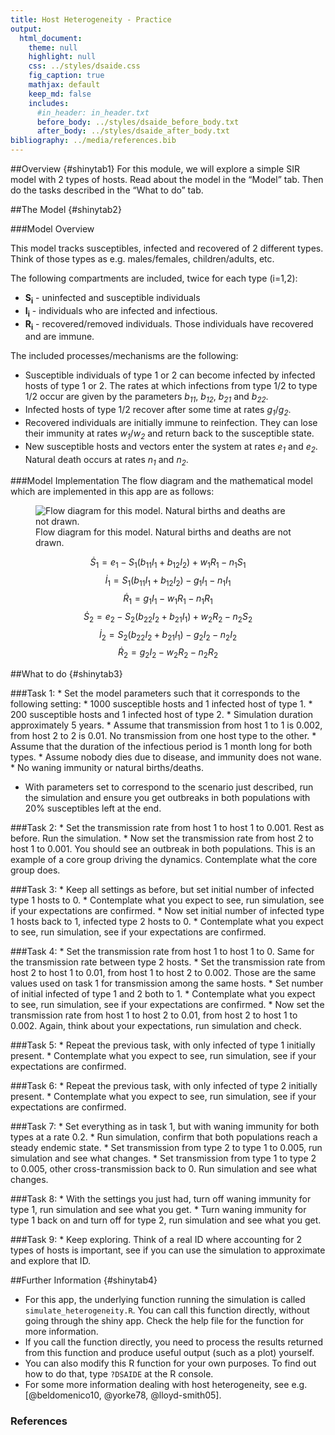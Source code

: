 ```yaml
---
title: Host Heterogeneity - Practice
output:
  html_document:
    theme: null
    highlight: null
    css: ../styles/dsaide.css
    fig_caption: true
    mathjax: default 
    keep_md: false
    includes:
      #in_header: in_header.txt
      before_body: ../styles/dsaide_before_body.txt
      after_body: ../styles/dsaide_after_body.txt 
bibliography: ../media/references.bib
---
```


##Overview {#shinytab1}
For this module, we will explore a simple SIR model with 2 types of hosts. Read about the model in the "Model" tab. Then do the tasks described in the "What to do" tab.

##The Model {#shinytab2}

###Model Overview

This model tracks susceptibles, infected and recovered of 2 different types. Think of those types as e.g. males/females, children/adults, etc. 

The following compartments are included, twice for each type (i=1,2):  

* **S~i~** - uninfected and susceptible individuals 
* **I~i~** - individuals who are infected and infectious.
* **R~i~** - recovered/removed individuals. Those individuals have recovered and are immune. 


The included processes/mechanisms are the following:

* Susceptible individuals of type 1 or 2 can become infected by infected hosts of type 1 or 2. The rates at which infections from type 1/2 to type 1/2 occur are given by the parameters _b~11~_, _b~12~_, _b~21~_ and _b~22~_. 
* Infected hosts of type 1/2 recover after some time at rates _g~1~_/_g~2~_. 
* Recovered individuals are initially immune to reinfection. They can lose their immunity at rates _w~1~_/_w~2~_ and return back to the susceptible state. 
* New susceptible hosts and vectors enter the system at rates _e~1~_ and _e~2~_. Natural death occurs at rates _n~1~_ and _n~2~_. 



###Model Implementation
The flow diagram and the mathematical model which are implemented in this app are as follows:

![Flow diagram for this model. Natural births and deaths are not drawn.](../media/heterogeneitymodel.png)

$$\dot S_1 = e_1 - S_1 (b_{11} I_1 + b_{12} I_2) + w_1 R_1 - n_1 S_1 $$ 
$$\dot I_1 =  S_1 (b_{11} I_1 + b_{12} I_2) - g_1 I_1 - n_1 I_1 $$ 
$$\dot R_1 = g_1 I_1 - w_1 R_1 - n_1 R_1$$
$$\dot S_2 = e_2 - S_2 (b_{22} I_2 + b_{21} I_1) + w_2 R_2 - n_2 S_2 $$ 
$$\dot I_2 =  S_2 (b_{22} I_2 + b_{21} I_1) - g_2 I_2 - n_2 I_2 $$ 
$$\dot R_2 = g_2 I_2 - w_2 R_2 - n_2 R_2$$




##What to do {#shinytab3}


###Task 1: 
* Set the model parameters such that it corresponds to the following setting: 
    * 1000 susceptible hosts and 1 infected host of type 1.
    * 200 susceptible hosts and 1 infected host of type 2.
    * Simulation duration approximately 5 years.
    * Assume that transmission from host 1 to 1 is 0.002, from host 2 to 2 is 0.01. No transmission from one host type to the other.
    * Assume that the duration of the infectious period is 1 month long for both types. 
    * Assume nobody dies due to disease, and immunity does not wane.
    * No waning immunity or natural births/deaths.
    
* With parameters set to correspond to the scenario just described, run the simulation and ensure you get outbreaks in both populations with 20% susceptibles left at the end.

###Task 2: 
* Set the transmission rate from host 1 to host 1 to 0.001. Rest as before. Run the simulation.
* Now set the transmission rate from host 2 to host 1 to 0.001. You should see an outbreak in both populations. This is an example of a core group driving the dynamics. Contemplate what the core group does.

###Task 3: 
* Keep all settings as before, but set initial number of infected type 1 hosts to 0. 
* Contemplate what you expect to see, run simulation, see if your expectations are confirmed.
* Now set initial number of infected type 1 hosts back to 1, infected type 2 hosts to 0. 
* Contemplate what you expect to see, run simulation, see if your expectations are confirmed.

###Task 4: 
* Set the transmission rate from host 1 to host 1 to 0. Same for the transmission rate between type 2 hosts. 
* Set the transmission rate  from host 2 to host 1 to 0.01, from host 1 to host 2 to 0.002. Those are the same values used on task 1 for transmission among the same hosts. 
* Set number of initial infected of type 1 and 2 both to 1.
* Contemplate what you expect to see, run simulation, see if your expectations are confirmed.
* Now set the transmission rate from host 1 to host 2 to 0.01, from host 2 to host 1 to 0.002. Again, think about your expectations, run simulation and check.

###Task 5: 
* Repeat the previous task, with only infected of type 1 initially present.
* Contemplate what you expect to see, run simulation, see if your expectations are confirmed.

###Task 6: 
* Repeat the previous task, with only infected of type 2 initially present.
* Contemplate what you expect to see, run simulation, see if your expectations are confirmed.

###Task 7: 
* Set everything as in task 1, but with waning immunity for both types at a rate 0.2.
* Run simulation, confirm that both populations reach a steady endemic state.
* Set transmission from type 2 to type 1 to 0.005, run simulation and see what changes.
* Set transmission from type 1 to type 2 to 0.005, other cross-transmission back to 0. Run simulation and see what changes.

###Task 8: 
* With the settings you just had, turn off waning immunity for type 1, run simulation and see what you get.
* Turn waning immunity for type 1 back on and turn off for type 2, run simulation and see what you get.

###Task 9: 
* Keep exploring. Think of a real ID where accounting for 2 types of hosts is important, see if you can use the simulation to approximate and explore that ID.

  


##Further Information {#shinytab4}

* For this app, the underlying function running the simulation is called `simulate_heterogeneity.R`. You can call this function directly, without going through the shiny app. Check the help file for the function for more information. 
* If you call the function directly, you need to process the results returned from this function and produce useful output (such as a plot) yourself. 
* You can also modify this R function for your own purposes. To find out how to do that, type `?DSAIDE` at the R console.
* For some more information dealing with host heterogeneity, see e.g. [@beldomenico10, @yorke78, @lloyd-smith05].

### References
